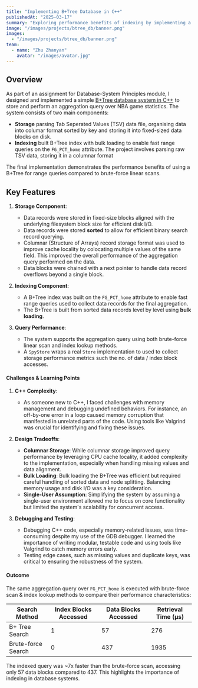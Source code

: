 ```yaml
---
title: "Implementing B+Tree Database in C++"
publishedAt: "2025-03-17"
summary: "Exploring performance benefits of indexing by implementing a B+Tree database in C++"
image: "/images/projects/btree_db/banner.png"
images:
  - "/images/projects/btree_db/banner.png"
team:
  - name: "Zhu Zhanyan"
    avatar: "/images/avatar.jpg"
---
```


## Overview

As part of an assignment for Database-System Principles module, I designed and implemented a simple [B+Tree database system in C++](https://github.com/mrzzy/ntu-sc3020/tree/main/project1) to store and perform an aggregation query over NBA game statistics.
The system consists of two main components:

- **Storage** parsing Tab Seperated Values (TSV) data file, organising data into columar format sorted by key and storing it into fixed-sized data blocks on disk.
- **Indexing** built B+Tree index with bulk loading to enable fast range queries on the `FG_PCT_home` attribute.
  The project involves parsing raw TSV data, storing it in a columnar format

The final implementation demonstrates the performance benefits of using a B+Tree for range queries compared to brute-force linear scans.

## Key Features

1. **Storage Component**:

   - Data records were stored in fixed-size blocks aligned with the underlying filesystem block size for efficient disk I/O.
   - Data records were stored **sorted** to allow for efficient binary search record querying.
   - Columnar (Structure of Arrays) record storage format was used to improve cache locality by colocating multiple values of the same field.
     This improved the overall performance of the aggregation query performed on the data.
   - Data blocks were chained with a next pointer to handle data record overflows beyond a single block.

2. **Indexing Component**:

   - A B+Tree index was built on the `FG_PCT_home` attribute to enable fast range queries used to collect data records for the final aggregation.
   - The B+Tree is built from sorted data records level by level using **bulk loading**.

3. **Query Performance**:
   - The system supports the aggregation query using both brute-force linear scan and index lookup methods.
   - A `SpyStore` wraps a real `Store` implementation to used to collect storage performance metrics such the no. of data / index block accesses.

#### Challenges & Learning Points

1. **C++ Complexity**:

   - As someone new to C++, I faced challenges with memory management and debugging undefined behaviors. For instance, an off-by-one error in a loop caused memory corruption that manifested in unrelated parts of the code. Using tools like Valgrind was crucial for identifying and fixing these issues.

2. **Design Tradeoffs**:

   - **Columnar Storage**: While columnar storage improved query performance by leveraging CPU cache locality, it added complexity to the implementation, especially when handling missing values and data alignment.
   - **Bulk Loading**: Bulk loading the B+Tree was efficient but required careful handling of sorted data and node splitting. Balancing memory usage and disk I/O was a key consideration.
   - **Single-User Assumption**: Simplifying the system by assuming a single-user environment allowed me to focus on core functionality but limited the system's scalability for concurrent access.

3. **Debugging and Testing**:
   - Debugging C++ code, especially memory-related issues, was time-consuming despite my use of the GDB debugger. I learned the importance of writing modular, testable code and using tools like Valgrind to catch memory errors early.
   - Testing edge cases, such as missing values and duplicate keys, was critical to ensuring the robustness of the system.

#### Outcome

The same aggregation query over `FG_PCT_home` is executed with brute-force scan & index lookup methods to compare their performance characteristics:

| Search Method      | Index Blocks Accessed | Data Blocks Accessed | Retrieval Time (µs) |
| ------------------ | --------------------- | -------------------- | ------------------- |
| B+ Tree Search     | 1                     | 57                   | 276                 |
| Brute-force Search | 0                     | 437                  | 1935                |

The indexed query was ~7x faster than the brute-force scan, accessing only 57 data blocks compared to 437.
This highlights the importance of indexing in database systems.
